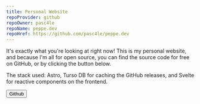 ```yaml
---
title: Personal Website
repoProvider: github
repoOwner: pasc4le
repoName: peppe.dev
repoHref: https://github.com/pasc4le/peppe.dev
---
```



It's exactly what you're looking at right now! This is my personal website, and because I'm all for open source, you can find the source code for free on GitHub, or by clicking the button below.

The stack used: Astro, Turso DB for caching the GitHub releases, and Svelte for reactive components on the frontend.

<Button type="primary" href="https://github.com/pasc4le/peppe.dev">
  Github
  <Icon name="mdi:github" is:inline={true} class="text-current h-6 w-6" />
</Button>

